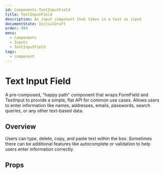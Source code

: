 ```yaml
---
id: Components-TextInputField
title: TextInputField
description: An input component that takes in a text as input
documentState: InitialDraft
order: 999
menu:
  - Components
  - Inputs
  - TextInputField
tags:
  - component
---
```


# Text Input Field

A pre-composed, "happy path" component that wraps FormField and TextInput to provide a simple, flat API for common use cases.
Allows users to enter information like names, addresses, emails, passwords, search queries, or any other text-based data.

## Overview

Users can type, delete, copy, and paste text within the box. Sometimes there can be additional features like autocomplete or validation to help users enter information correctly.


## Props

<PropsTable id="TextInputField" />


